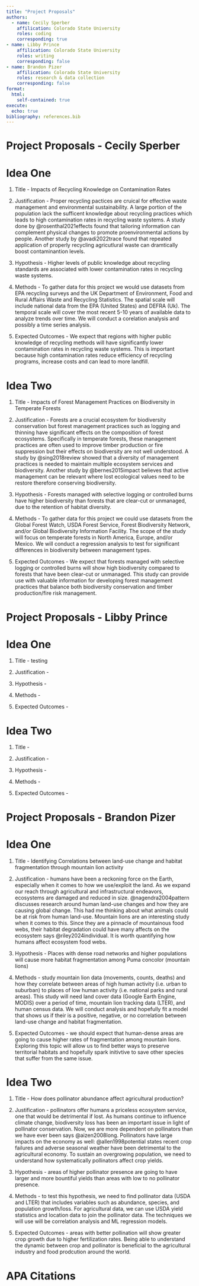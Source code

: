 ```yaml
---
title: "Project Proposals"
authors: 
  - name: Cecily Sperber
    affilication: Colorado State University
    roles: coding
    corresponding: true 
- name: Libby Prince
    affilication: Colorado State University
    roles: writing 
    corresponding: false
- name: Brandon Pizer
    affilication: Colorado State University
    roles: research & data collection 
    corresponding: false
format:
  html:
    self-contained: true
execute:
  echo: true
bibliography: references.bib
---
```



# Project Proposals - Cecily Sperber
# Idea One
1. Title - Impacts of Recycling Knowledge on Contamination Rates

2. Justification - Proper recycling pactices are cruical for effective waste management and environmental sustainability. A large portion of the population lack the sufficent knowledge about recycling practices which leads to high contamination rates in recycling waste systems. A study done by @rosenthal2021effects found that tailoring information can complement physical changes to promote proenvironmental actions by people. Another study by @avadi2022trace found that repeated application of properly recycling agricutlural waste can dramtically boost contaminantion levels. 

3. Hypothesis - Higher levels of public knowledge about recycling standards are associated with lower contamination rates in recycling waste systems. 

4. Methods - To gather data for this project we would use datasets from EPA recycling surveys and the UK Department of Environment, Food and Rural Affairs Waste and Recycling Statistics. The spatial scale will include national data from the EPA (United States) and DEFRA (Uk). The temporal scale will cover the most recent 5-10 years of available data to analyze trends over time. We will conduct a corelation analysis and possibly a time series analysis. 

5. Expected Outcomes - We expect that regions with higher public knowledge of recycling methods will have significantly lower contamination rates in recycling waste systems. This is important because high contamination rates reduce efficiency of recycling programs, increase costs and can lead to more landfill. 


# Idea Two
1. Title - Impacts of Forest Management Practices on Biodiversity in Temperate Forests


2. Justification - Forests are a crucial ecosystem for biodiversity conservation but forest management practices such as logging and thinning have significant effects on the composition of forest ecosystems. Specifically in temperate forests, these management practices are often used to improve timber production or fire suppression but their effects on biodiversity are not well understood. A study by @sing2018review showed that a diversity of management practices is needed to maintain multiple ecosystem services and biodiversity. Another study by @bernes2015impact believes that active management can be relevant where lost ecological values need to be restore therefore conserving biodiversity. 


3. Hypothesis - Forests managed with selective logging or controlled burns have higher biodiversity than forests that are clear-cut or unmanaged, due to the retention of habitat diversity. 


4. Methods - To gather data for this project we could use datasets from the Global Forest Watch, USDA Forest Service, Forest Biodiversity Network, and/or Global Biodiversity Information Facility. The scope of the study will focus on temperate forests in North America, Europe, and/or Mexico. We will conduct a regression analysis to test for significant differences in biodiversity between management types. 


5. Expected Outcomes - We expect that forests managed with selective logging or controlled burns will show high biodiversity compared to forests that have been clear-cut or unmanaged. This study can provide use with valuable information for developing forest management practices that balance both biodiversity conservation and timber production/fire risk management. 




# Project Proposals - Libby Prince
# Idea One
1. Title - testing


2. Justification -


3. Hypothesis -


4. Methods -


5. Expected Outcomes -


# Idea Two
1. Title -


2. Justification -


3. Hypothesis -


4. Methods -


5. Expected Outcomes -




# Project Proposals - Brandon Pizer
# Idea One
1. Title - Identifying Correlations between land-use change and habitat fragmentation through mountain lion activity


2. Justification - humans have been a reckoning force on the Earth, especially when it comes to how we use/exploit the land. As we expand our reach through agricultural and infrastructural endeavors, ecosystems are damaged and reduced in size. @nagendra2004pattern discusses research around human land-use changes and how they are causing global change. This had me thinking about what animals could be at risk from human land-use. Mountain lions are an interesting study when it comes to this. Since they are a pinnacle of mountainous food webs, their habitat degradation could have many affects on the ecosystem says @riley2024individual. It is worth quantifying how humans affect ecosystem food webs.


3. Hypothesis - Places with dense road networks and higher populations will cause more habitat fragmentation among Puma concolor (mountain lions)


4. Methods - study mountain lion data (movements, counts, deaths) and how they correlate between areas of high human activity (i.e. urban to suburban) to places of low human activity (i.e. national parks and rural areas). This study will need land cover data (Google Earth Engine, MODIS) over a period of time, mountain lion tracking data (LTER), and human census data. We will conduct analysis and hopefully fit a model that shows us if their is a positive, negative, or no correlation between land-use change and habitat fragmentation.


5. Expected Outcomes - we should expect that human-dense areas are going to cause higher rates of fragmentation among mountain lions. Exploring this topic will allow us to find better ways to preserve territorial habitats and hopefully spark initivtive to save other species that suffer from the same issue.


# Idea Two
1. Title - How does pollinator abundance affect agricultural production?

2. Justification - pollinators offer humans a priceless ecosystem service, one that would be detrimental if lost. As humans continue to influence climate change, biodiversity loss has been an important issue in light of pollinator conservation. Now, we are more dependent on pollinators than we have ever been says @aizen2008long. Pollinators have large impacts on the economy as well: @allen1998potential states recent crop failures and adverse seasonal weather have been detrimental to the agricultural economy. To sustain an overgrowing population, we need to understand how systematically pollinators affect crop yields.


3. Hypothesis - areas of higher pollinator presence are going to have larger and more bountiful yields than areas with low to no pollinator presence.


4. Methods - to test this hypothesis, we need to find pollinator data (USDA and LTER) that includes variables such as abundance, species, and population growth/loss. For agricultural data, we can use USDA yield statistics and location data to join the pollinator data. The techniques we will use will be correlation analysis and ML regression models.


5. Expected Outcomes - areas with better pollination will show greater crop growth due to higher fertilization rates. Being able to understand the dynamic between crop and pollinator is beneficial to the agricultural industry and food prodcution around the world.




# APA Citations
